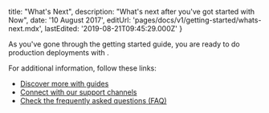 
  title: "What's Next",
  description: "What's next after you've got started with Now",
  date: '10 August 2017',
  editUrl: 'pages/docs/v1/getting-started/whats-next.mdx',
  lastEdited: '2019-08-21T09:45:29.000Z'
}

As you've gone through the getting started guide, you are ready to do production deployments with <Now color="#000"/>.

For additional information, follow these links:

- [Discover more with guides](/docs/deployment-types/lifecycle)
- [Connect with our support channels](/docs/other/support-channels)
- [Check the frequently asked questions (FAQ)](/docs/other/faq)

